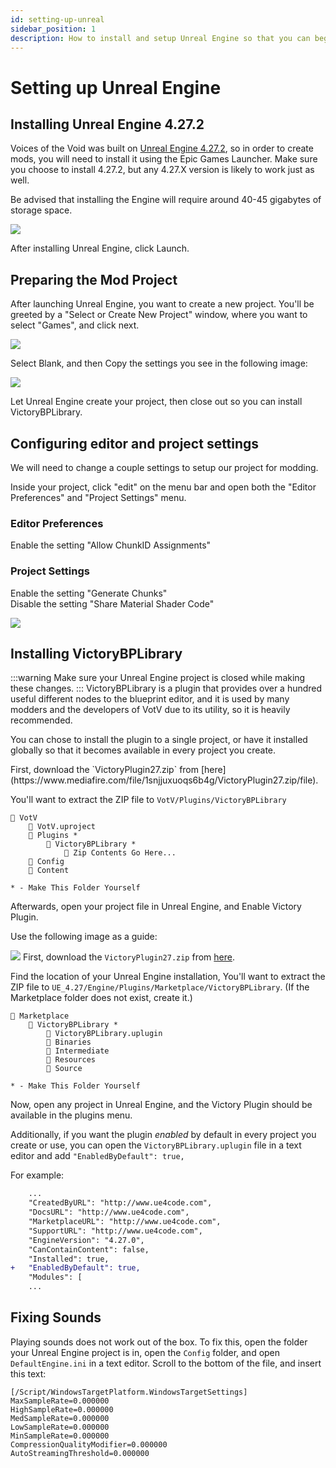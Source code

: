 ```yaml
---
id: setting-up-unreal
sidebar_position: 1
description: How to install and setup Unreal Engine so that you can begin modding
---
```


# Setting up Unreal Engine

## Installing Unreal Engine 4.27.2
Voices of the Void was built on [Unreal Engine 4.27.2](https://www.unrealengine.com/en-US/download), so in order to create mods, you will need to install it using the Epic Games Launcher. Make sure you choose to install 4.27.2, but any 4.27.X version is likely to work just as well.

Be advised that installing the Engine will require around 40-45 gigabytes of storage space.

![](img/setup-unreal/unrealengine-install.png)

After installing Unreal Engine, click Launch.

## Preparing the Mod Project
After launching Unreal Engine, you want to create a new project. You'll be greeted by a "Select or Create New Project" window, where you want to select "Games", and click next.

![](img/setup-unreal/unrealengine-newproject.png)

Select Blank, and then Copy the settings you see in the following image:

![](img/setup-unreal/unrealengine-projectsetup.png)

Let Unreal Engine create your project, then close out so you can install VictoryBPLibrary.

## Configuring editor and project settings
We will need to change a couple settings to setup our project for modding.

Inside your project, click "edit" on the menu bar and open both the "Editor Preferences" and "Project Settings" menu.

### Editor Preferences
Enable the setting "Allow ChunkID Assignments"

### Project Settings
Enable the setting "Generate Chunks"\
Disable the setting "Share Material Shader Code"

![](img/setup-unreal/unreal-edit.png)

## Installing VictoryBPLibrary
:::warning
Make sure your Unreal Engine project is closed while making these changes.
:::
VictoryBPLibrary is a plugin that provides over a hundred useful different nodes to the blueprint editor, and it is used by many modders and the developers of VotV due to its utility, so it is heavily recommended.

You can chose to install the plugin to a single project, or have it installed globally so that it becomes available in every project you create.

<Tabs groupId="installing-victorybp">
<TabItem value="local-install" label="Installing to a Project" default>
First, download the `VictoryPlugin27.zip` from [here](https://www.mediafire.com/file/1snjjuxuoqs6b4g/VictoryPlugin27.zip/file).

You'll want to extract the ZIP file to `VotV/Plugins/VictoryBPLibrary`

```
📁 VotV
    📄 VotV.uproject
    📁 Plugins *
        📁 VictoryBPLibrary *
            📄 Zip Contents Go Here...
    📁 Config
    📁 Content

* - Make This Folder Yourself
```

Afterwards, open your project file in Unreal Engine, and Enable Victory Plugin.

Use the following image as a guide:

![](img/setup-unreal/victorybp-enable.png)
</TabItem>
<TabItem value="global-install" label="Installing Globally">
First, download the `VictoryPlugin27.zip` from [here](https://www.mediafire.com/file/1snjjuxuoqs6b4g/VictoryPlugin27.zip/file).

Find the location of your Unreal Engine installation, You'll want to extract the ZIP file to `UE_4.27/Engine/Plugins/Marketplace/VictoryBPLibrary`. (If the Marketplace folder does not exist, create it.)

```
📁 Marketplace
    📁 VictoryBPLibrary *
        📄 VictoryBPLibrary.uplugin
        📁 Binaries
        📁 Intermediate
        📁 Resources
        📁 Source

* - Make This Folder Yourself
```

Now, open any project in Unreal Engine, and the Victory Plugin should be available in the plugins menu.

Additionally, if you want the plugin *enabled* by default in every project you create or use, you can open the `VictoryBPLibrary.uplugin` file in a text editor and add `"EnabledByDefault": true,`

For example:
```diff
    ...
    "CreatedByURL": "http://www.ue4code.com",
    "DocsURL": "http://www.ue4code.com",
    "MarketplaceURL": "http://www.ue4code.com",
    "SupportURL": "http://www.ue4code.com",
    "EngineVersion": "4.27.0",
    "CanContainContent": false,
    "Installed": true,
+   "EnabledByDefault": true,
    "Modules": [
    ...
```
</TabItem>
</Tabs>

## Fixing Sounds
Playing sounds does not work out of the box. To fix this, open the folder your Unreal Engine project is in, open the `Config` folder, and open `DefaultEngine.ini` in a text editor. Scroll to the bottom of the file, and insert this text:

```
[/Script/WindowsTargetPlatform.WindowsTargetSettings]
MaxSampleRate=0.000000
HighSampleRate=0.000000
MedSampleRate=0.000000
LowSampleRate=0.000000
MinSampleRate=0.000000
CompressionQualityModifier=0.000000
AutoStreamingThreshold=0.000000
```
